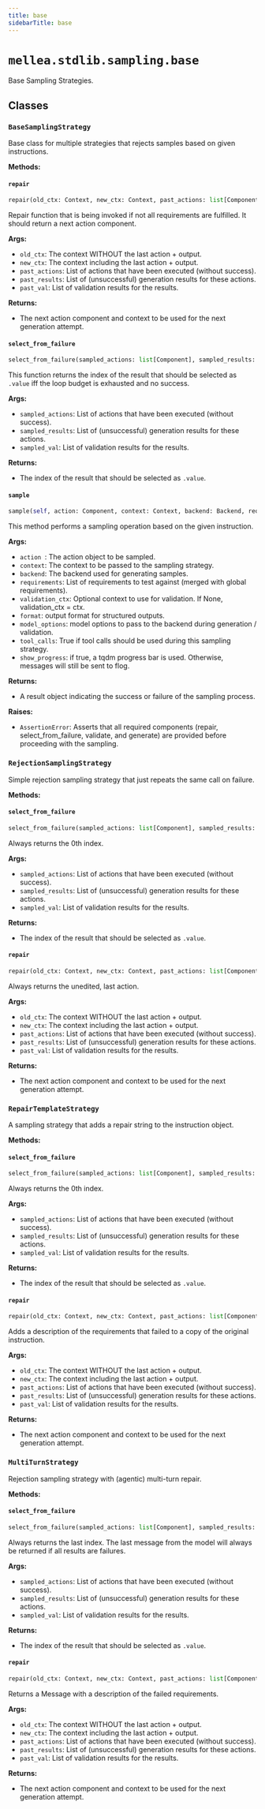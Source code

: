 ```yaml
---
title: base
sidebarTitle: base
---
```


# `mellea.stdlib.sampling.base`


Base Sampling Strategies.

## Classes

### `BaseSamplingStrategy`


Base class for multiple strategies that rejects samples based on given instructions.


**Methods:**

#### `repair`

```python
repair(old_ctx: Context, new_ctx: Context, past_actions: list[Component], past_results: list[ModelOutputThunk], past_val: list[list[tuple[Requirement, ValidationResult]]]) -> tuple[Component, Context]
```

Repair function that is being invoked if not all requirements are fulfilled. It should return a next action component.

**Args:**
- `old_ctx`: The context WITHOUT the last action + output.
- `new_ctx`: The context including the last action + output.
- `past_actions`: List of actions that have been executed (without success).
- `past_results`: List of (unsuccessful) generation results for these actions.
- `past_val`: List of validation results for the results.

**Returns:**
- The next action component and context to be used for the next generation attempt.


#### `select_from_failure`

```python
select_from_failure(sampled_actions: list[Component], sampled_results: list[ModelOutputThunk], sampled_val: list[list[tuple[Requirement, ValidationResult]]]) -> int
```

This function returns the index of the result that should be selected as `.value` iff the loop budget is exhausted and no success.

**Args:**
- `sampled_actions`: List of actions that have been executed (without success).
- `sampled_results`: List of (unsuccessful) generation results for these actions.
- `sampled_val`: List of validation results for the results.

**Returns:**
- The index of the result that should be selected as `.value`.


#### `sample`

```python
sample(self, action: Component, context: Context, backend: Backend, requirements: list[Requirement] | None) -> SamplingResult
```

This method performs a sampling operation based on the given instruction.

**Args:**
- `action `: The action object to be sampled.
- `context`: The context to be passed to the sampling strategy.
- `backend`: The backend used for generating samples.
- `requirements`: List of requirements to test against (merged with global requirements).
- `validation_ctx`: Optional context to use for validation. If None, validation_ctx = ctx.
- `format`: output format for structured outputs.
- `model_options`: model options to pass to the backend during generation / validation.
- `tool_calls`: True if tool calls should be used during this sampling strategy.
- `show_progress`: if true, a tqdm progress bar is used. Otherwise, messages will still be sent to flog.

**Returns:**
- A result object indicating the success or failure of the sampling process.

**Raises:**
- `AssertionError`: Asserts that all required components (repair, select_from_failure, validate, and generate) are provided before proceeding with the sampling.


### `RejectionSamplingStrategy`


Simple rejection sampling strategy that just repeats the same call on failure.


**Methods:**

#### `select_from_failure`

```python
select_from_failure(sampled_actions: list[Component], sampled_results: list[ModelOutputThunk], sampled_val: list[list[tuple[Requirement, ValidationResult]]]) -> int
```

Always returns the 0th index.

**Args:**
- `sampled_actions`: List of actions that have been executed (without success).
- `sampled_results`: List of (unsuccessful) generation results for these actions.
- `sampled_val`: List of validation results for the results.

**Returns:**
- The index of the result that should be selected as `.value`.


#### `repair`

```python
repair(old_ctx: Context, new_ctx: Context, past_actions: list[Component], past_results: list[ModelOutputThunk], past_val: list[list[tuple[Requirement, ValidationResult]]]) -> tuple[Component, Context]
```

Always returns the unedited, last action.

**Args:**
- `old_ctx`: The context WITHOUT the last action + output.
- `new_ctx`: The context including the last action + output.
- `past_actions`: List of actions that have been executed (without success).
- `past_results`: List of (unsuccessful) generation results for these actions.
- `past_val`: List of validation results for the results.

**Returns:**
- The next action component and context to be used for the next generation attempt.


### `RepairTemplateStrategy`


A sampling strategy that adds a repair string to the instruction object.


**Methods:**

#### `select_from_failure`

```python
select_from_failure(sampled_actions: list[Component], sampled_results: list[ModelOutputThunk], sampled_val: list[list[tuple[Requirement, ValidationResult]]]) -> int
```

Always returns the 0th index.

**Args:**
- `sampled_actions`: List of actions that have been executed (without success).
- `sampled_results`: List of (unsuccessful) generation results for these actions.
- `sampled_val`: List of validation results for the results.

**Returns:**
- The index of the result that should be selected as `.value`.


#### `repair`

```python
repair(old_ctx: Context, new_ctx: Context, past_actions: list[Component], past_results: list[ModelOutputThunk], past_val: list[list[tuple[Requirement, ValidationResult]]]) -> tuple[Component, Context]
```

Adds a description of the requirements that failed to a copy of the original instruction.

**Args:**
- `old_ctx`: The context WITHOUT the last action + output.
- `new_ctx`: The context including the last action + output.
- `past_actions`: List of actions that have been executed (without success).
- `past_results`: List of (unsuccessful) generation results for these actions.
- `past_val`: List of validation results for the results.

**Returns:**
- The next action component and context to be used for the next generation attempt.


### `MultiTurnStrategy`


Rejection sampling strategy with (agentic) multi-turn repair.


**Methods:**

#### `select_from_failure`

```python
select_from_failure(sampled_actions: list[Component], sampled_results: list[ModelOutputThunk], sampled_val: list[list[tuple[Requirement, ValidationResult]]])
```

Always returns the last index. The last message from the model will always be returned if all results are failures.

**Args:**
- `sampled_actions`: List of actions that have been executed (without success).
- `sampled_results`: List of (unsuccessful) generation results for these actions.
- `sampled_val`: List of validation results for the results.

**Returns:**
- The index of the result that should be selected as `.value`.


#### `repair`

```python
repair(old_ctx: Context, new_ctx: Context, past_actions: list[Component], past_results: list[ModelOutputThunk], past_val: list[list[tuple[Requirement, ValidationResult]]]) -> tuple[Component, Context]
```

Returns a Message with a description of the failed requirements.

**Args:**
- `old_ctx`: The context WITHOUT the last action + output.
- `new_ctx`: The context including the last action + output.
- `past_actions`: List of actions that have been executed (without success).
- `past_results`: List of (unsuccessful) generation results for these actions.
- `past_val`: List of validation results for the results.

**Returns:**
- The next action component and context to be used for the next generation attempt.

